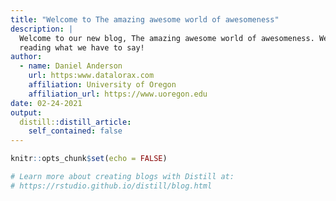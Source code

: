 ```yaml
---
title: "Welcome to The amazing awesome world of awesomeness"
description: |
  Welcome to our new blog, The amazing awesome world of awesomeness. We hope you enjoy 
  reading what we have to say!
author:
  - name: Daniel Anderson 
    url: https:www.datalorax.com
    affiliation: University of Oregon
    affiliation_url: https://www.uoregon.edu
date: 02-24-2021
output:
  distill::distill_article:
    self_contained: false
---
```


```r
knitr::opts_chunk$set(echo = FALSE)

# Learn more about creating blogs with Distill at:
# https://rstudio.github.io/distill/blog.html

```



